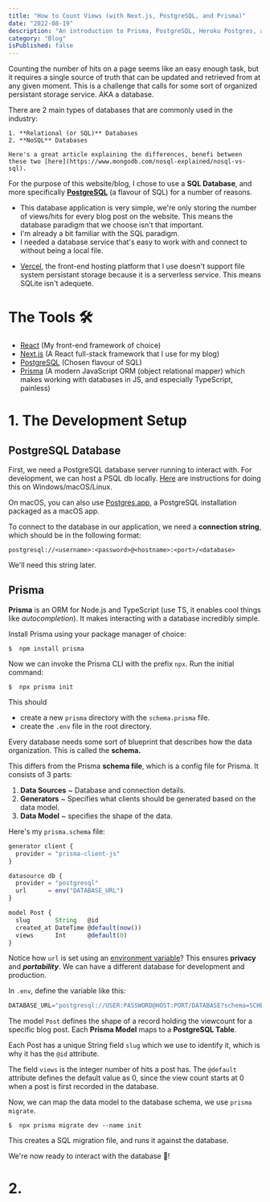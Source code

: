 ```yaml
---
title: "How to Count Views (with Next.js, PostgreSQL, and Prisma)"
date: "2022-08-19"
description: "An introduction to Prisma, PostgreSQL, Heroku Postgres, and Next.js API routes wrapped in a tutorial on how to build a view counter component for your website."
category: "Blog"
isPublished: false
---
```


Counting the number of hits on a page seems like an easy enough task, but it requires a single source of truth that can be updated and retrieved from at any given moment. This is a challenge that calls for some sort of organized persistant storage service. AKA a <Sparkles rainbow><Spicy>database.</Spicy></Sparkles>

<Info>
    There are 2 main types of databases that are commonly used in the industry:
    
    1. **Relational (or SQL)** Databases
    2. **NoSQL** Databases

    Here's a great article explaining the differences, benefi between these two [here](https://www.mongodb.com/nosql-explained/nosql-vs-sql).
</Info>

For the purpose of this website/blog, I chose to use a **SQL Database**, and more specifically [**PostgreSQL**](https://www.postgresql.org/) (a flavour of SQL) for a number of reasons.

- This database application is very simple, we're only storing the number of views/hits for every blog post on the website. This means the database paradigm that we choose isn't that important.
- I'm already a bit familiar with the SQL paradigm.
- I needed a database service that's easy to work with and connect to without being a local file.
    
* [Vercel](https://vercel.com/), the front-end hosting platform that I use doesn't support file system persistant storage because it is a serverless service. This means SQLite isn't adequete.

# The Tools :hammer_and_wrench:

- [React](https://reactjs.org/) (My front-end framework of choice)
- [Next.js](https://nextjs.org/) (A React full-stack framework that I use for my blog)
- [PostgreSQL](https://www.postgresql.org/) (Chosen flavour of SQL)
- [Prisma](https://www.prisma.io/) (A modern JavaScript ORM (object relational mapper) which makes working with databases in JS, and especially TypeScript, painless)

# <Spicy>1. </Spicy> The Development Setup

## PostgreSQL Database

First, we need a PostgreSQL database server running to interact with. For development, we can host a PSQL db locally. [Here](https://www.prisma.io/dataguide/postgresql/setting-up-a-local-postgresql-database) are instructions for doing this on Windows/macOS/Linux. 

On macOS, you can also use [Postgres.app](https://postgresapp.com/), a PostgreSQL installation packaged as a macOS app.

To connect to the database in our application, we need a **connection string**, which should be in the following format:

```text
postgresql://<username>:<password>@<hostname>:<port>/<database>
```

We'll need this string later.

## Prisma

**Prisma** is an ORM for Node.js and TypeScript (use TS, it enables cool things like *autocompletion*). It makes interacting with a database incredibly simple.

Install Prisma using your package manager of choice:

```text
$  npm install prisma
```

Now we can invoke the Prisma CLI with the prefix `npx`. Run the initial command:

```text
$  npx prisma init
```

This should

- create a new `prisma` directory with the `schema.prisma` file.
- create the `.env` file in the root directory.

Every database needs some sort of blueprint that describes how the data organization. This is called the **schema.** 

This differs from the Prisma **schema file**, which is a config file for Prisma. It consists of 3 parts:

1. **Data Sources** ~ Database and connection details.
2. **Generators** ~ Specifies what clients should be generated based on the data model.
3. **Data Model** ~ specifies the shape of the data.

Here's my `prisma.schema` file:

```js
generator client {
  provider = "prisma-client-js"
}

datasource db {
  provider = "postgresql"
  url      = env("DATABASE_URL")
}

model Post {
  slug       String   @id
  created_at DateTime @default(now())
  views      Int      @default(0)
}
```

Notice how `url` is set using an [environment variable](https://en.wikipedia.org/wiki/Environment_variable)? This ensures **privacy** and ***portability***. We can have a different database for development and production.

In `.env`, define the variable like this:

```js
DATABASE_URL="postgresql://USER:PASSWORD@HOST:PORT/DATABASE?schema=SCHEMA"
```

The model `Post` defines the shape of a record holding the viewcount for a specific blog post. Each **Prisma Model** maps to a **PostgreSQL Table**.

Each Post has a unique String field `slug` which we use to identify it, which is why it has the `@id` attribute.

The field `views` is the integer number of hits a post has. The `@default` attribute defines the default value as 0, since the view count starts at 0 when a post is first recorded in the database.

Now, we can map the data model to the database schema, we use `prisma migrate`.

```text
$  npx prisma migrate dev --name init
```

This creates a SQL migration file, and runs it against the database.

We're now ready to interact with the database :raised_hands:!

# <Spicy>2. </Spicy> 